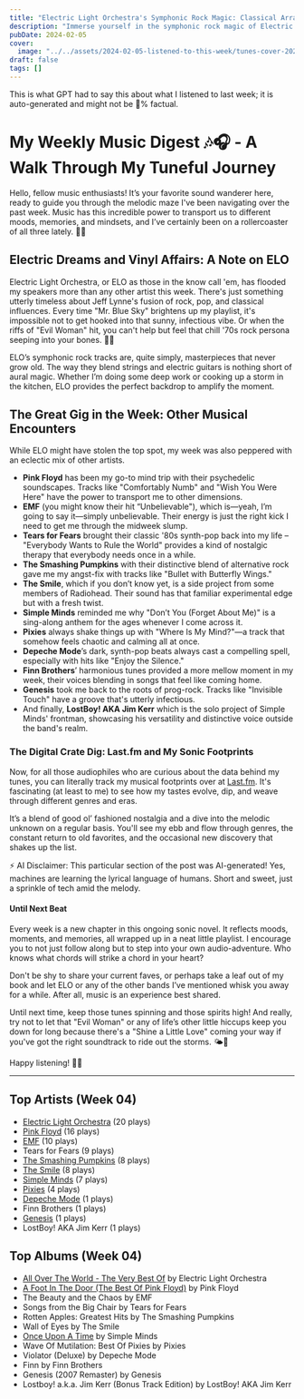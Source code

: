```yaml
---
title: "Electric Light Orchestra's Symphonic Rock Magic: Classical Arrangements Meet Rock Rhythms"
description: "Immerse yourself in the symphonic rock magic of Electric Light Orchestra, where classical arrangements meet rock rhythms!"
pubDate: 2024-02-05
cover:
  image: "../../assets/2024-02-05-listened-to-this-week/tunes-cover-2024-02-05-listened-to-this-week.png"
draft: false
tags: []
---
```


<NoteCallout title="Note">
This is what GPT had to say this about what I listened to last week; it is auto-generated and might not be 💯% factual.
</NoteCallout>

# My Weekly Music Digest 🎶🎧 - A Walk Through My Tuneful Journey

Hello, fellow music enthusiasts! It’s your favorite sound wanderer here, ready to guide you through the melodic maze I've been navigating over the past week. Music has this incredible power to transport us to different moods, memories, and mindsets, and I’ve certainly been on a rollercoaster of all three lately. 🎢🎼

## Electric Dreams and Vinyl Affairs: A Note on ELO

Electric Light Orchestra, or ELO as those in the know call 'em, has flooded my speakers more than any other artist this week. There's just something utterly timeless about Jeff Lynne's fusion of rock, pop, and classical influences. Every time "Mr. Blue Sky" brightens up my playlist, it's impossible not to get hooked into that sunny, infectious vibe. Or when the riffs of "Evil Woman" hit, you can't help but feel that chill '70s rock persona seeping into your bones. 🕺💃

ELO’s symphonic rock tracks are, quite simply, masterpieces that never grow old. The way they blend strings and electric guitars is nothing short of aural magic. Whether I’m doing some deep work or cooking up a storm in the kitchen, ELO provides the perfect backdrop to amplify the moment.

## The Great Gig in the Week: Other Musical Encounters

While ELO might have stolen the top spot, my week was also peppered with an eclectic mix of other artists.

- **Pink Floyd** has been my go-to mind trip with their psychedelic soundscapes. Tracks like "Comfortably Numb" and "Wish You Were Here" have the power to transport me to other dimensions.
- **EMF** (you might know their hit “Unbelievable"), which is—yeah, I’m going to say it—simply unbelievable. Their energy is just the right kick I need to get me through the midweek slump.
- **Tears for Fears** brought their classic '80s synth-pop back into my life – "Everybody Wants to Rule the World" provides a kind of nostalgic therapy that everybody needs once in a while.
- **The Smashing Pumpkins** with their distinctive blend of alternative rock gave me my angst-fix with tracks like "Bullet with Butterfly Wings."
- **The Smile**, which if you don’t know yet, is a side project from some members of Radiohead. Their sound has that familiar experimental edge but with a fresh twist.
- **Simple Minds** reminded me why "Don’t You (Forget About Me)" is a sing-along anthem for the ages whenever I come across it.
- **Pixies** always shake things up with "Where Is My Mind?"—a track that somehow feels chaotic and calming all at once.
- **Depeche Mode**’s dark, synth-pop beats always cast a compelling spell, especially with hits like "Enjoy the Silence."
- **Finn Brothers**’ harmonious tunes provided a more mellow moment in my week, their voices blending in songs that feel like coming home.
- **Genesis** took me back to the roots of prog-rock. Tracks like "Invisible Touch" have a groove that's utterly infectious.
- And finally, **LostBoy! AKA Jim Kerr** which is the solo project of Simple Minds' frontman, showcasing his versatility and distinctive voice outside the band's realm.

### The Digital Crate Dig: Last.fm and My Sonic Footprints

Now, for all those audiophiles who are curious about the data behind my tunes, you can literally track my musical footprints over at [Last.fm](https://www.last.fm/user/RussMckendrick). It's fascinating (at least to me) to see how my tastes evolve, dip, and weave through different genres and eras.

It’s a blend of good ol’ fashioned nostalgia and a dive into the melodic unknown on a regular basis. You'll see my ebb and flow through genres, the constant return to old favorites, and the occasional new discovery that shakes up the list.

⚡ AI Disclaimer: This particular section of the post was AI-generated! Yes, machines are learning the lyrical language of humans. Short and sweet, just a sprinkle of tech amid the melody.

#### Until Next Beat

Every week is a new chapter in this ongoing sonic novel. It reflects moods, moments, and memories, all wrapped up in a neat little playlist. I encourage you to not just follow along but to step into your own audio-adventure. Who knows what chords will strike a chord in your heart?

Don't be shy to share your current faves, or perhaps take a leaf out of my book and let ELO or any of the other bands I’ve mentioned whisk you away for a while. After all, music is an experience best shared.

Until next time, keep those tunes spinning and those spirits high! And really, try not to let that "Evil Woman" or any of life’s other little hiccups keep you down for long because there's a "Shine a Little Love" coming your way if you've got the right soundtrack to ride out the storms. 🌤️🎵

Happy listening! 🎤🎸


---

## Top Artists (Week 04)

- [Electric Light Orchestra](https://www.russ.fm/artist/electric-light-orchestra/) (20 plays)
- [Pink Floyd](https://www.russ.fm/artist/pink-floyd/) (16 plays)
- [EMF](https://www.russ.fm/artist/emf/) (10 plays)
- Tears for Fears (9 plays)
- [The Smashing Pumpkins](https://www.russ.fm/artist/the-smashing-pumpkins/) (8 plays)
- [The Smile](https://www.russ.fm/artist/the-smile/) (8 plays)
- [Simple Minds](https://www.russ.fm/artist/simple-minds/) (7 plays)
- [Pixies](https://www.russ.fm/artist/pixies/) (4 plays)
- [Depeche Mode](https://www.russ.fm/artist/depeche-mode/) (1 plays)
- Finn Brothers (1 plays)
- [Genesis](https://www.russ.fm/artist/genesis/) (1 plays)
- LostBoy! AKA Jim Kerr (1 plays)

## Top Albums (Week 04)

- [All Over The World - The Very Best Of](https://www.russ.fm/albums/all-over-the-world-the-very-best-of-8685628/) by Electric Light Orchestra
- [A Foot In The Door (The Best Of Pink Floyd)](https://www.russ.fm/albums/a-foot-in-the-door-the-best-of-pink-floyd-12569365/) by Pink Floyd
- The Beauty and the Chaos by EMF
- Songs from the Big Chair by Tears for Fears
- Rotten Apples: Greatest Hits by The Smashing Pumpkins
- Wall of Eyes by The Smile
- [Once Upon A Time](https://www.russ.fm/albums/once-upon-a-time-762207/) by Simple Minds
- Wave Of Mutilation: Best Of Pixies by Pixies
- Violator (Deluxe) by Depeche Mode
- Finn by Finn Brothers
- Genesis (2007 Remaster) by Genesis
- Lostboy! a.k.a. Jim Kerr (Bonus Track Edition) by LostBoy! AKA Jim Kerr